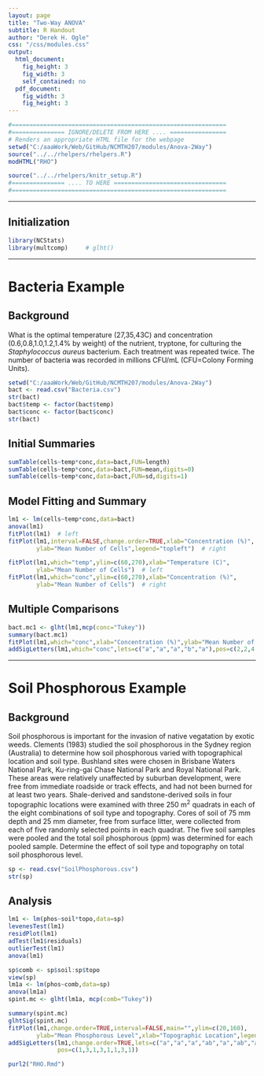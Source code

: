 ```yaml
---
layout: page
title: "Two-Way ANOVA"
subtitle: R Handout
author: "Derek H. Ogle"
css: "/css/modules.css"
output:
  html_document:
    fig_height: 3
    fig_width: 3
    self_contained: no
  pdf_document:
    fig_width: 3
    fig_height: 3
---
```


```r
#=============================================================
#=============== IGNORE/DELETE FROM HERE .... ================
# Renders an appropriate HTML file for the webpage
setwd("C:/aaaWork/Web/GitHub/NCMTH207/modules/Anova-2Way")
source("../../rhelpers/rhelpers.R")
modHTML("RHO")
```

```r
source("../../rhelpers/knitr_setup.R")
#=============== .... TO HERE ================================
#=============================================================
```
----

## Initialization

```r
library(NCStats)
library(multcomp)     # glht()
```

----

# Bacteria Example
## Background
What is the optimal temperature (27,35,43C) and concentration (0.6,0.8,1.0,1.2,1.4% by weight) of the nutrient, tryptone, for culturing the *Staphylococcus aureus* bacterium.  Each treatment was repeated twice. The number of bacteria was recorded in millions CFU/mL (CFU=Colony Forming Units).

```r
setwd("C:/aaaWork/Web/GitHub/NCMTH207/modules/Anova-2Way")
bact <- read.csv("Bacteria.csv")
str(bact)
bact$temp <- factor(bact$temp)
bact$conc <- factor(bact$conc)
str(bact)
```

## Initial Summaries
```r
sumTable(cells~temp*conc,data=bact,FUN=length)
sumTable(cells~temp*conc,data=bact,FUN=mean,digits=0)
sumTable(cells~temp*conc,data=bact,FUN=sd,digits=1)
```

## Model Fitting and Summary
```r
lm1 <- lm(cells~temp*conc,data=bact)
anova(lm1)
fitPlot(lm1)  # left
fitPlot(lm1,interval=FALSE,change.order=TRUE,xlab="Concentration (%)",
        ylab="Mean Number of Cells",legend="topleft")  # right
```

```r
fitPlot(lm1,which="temp",ylim=c(60,270),xlab="Temperature (C)",
        ylab="Mean Number of Cells")  # left
fitPlot(lm1,which="conc",ylim=c(60,270),xlab="Concentration (%)",
        ylab="Mean Number of Cells")  # right
```

## Multiple Comparisons
```r
bact.mc1 <- glht(lm1,mcp(conc="Tukey"))
summary(bact.mc1)
fitPlot(lm1,which="conc",xlab="Concentration (%)",ylab="Mean Number of Cells")
addSigLetters(lm1,which="conc",lets=c("a","a","a","b","a"),pos=c(2,2,4,2,4))
```

----

# Soil Phosphorous Example
## Background
Soil phosphorous is important for the invasion of native vegatation by exotic weeds.  Clements (1983) studied the soil phosphorous in the Sydney region (Australia) to determine how soil phosphorous varied with topographical location and soil type.  Bushland sites were chosen in Brisbane Waters National Park, Ku-ring-gai Chase National Park and Royal National Park.  These areas were relatively unaffected by suburban development, were free from immediate roadside or track effects, and had not been burned for at least two years.  Shale-derived and sandstone-derived soils in four topographic locations were examined with three 250 m<sup>2</sup> quadrats in each of the eight combinations of soil type and topography.  Cores of soil of 75 mm depth and 25 mm diameter, free from surface litter, were collected from each of five randomly selected points in each quadrat.  The five soil samples were pooled and the total soil phosphorous (ppm) was determined for each pooled sample.  Determine the effect of soil type and topography on total soil phosphorous level.

```r
sp <- read.csv("SoilPhosphorous.csv")
str(sp)
```

## Analysis

```r
lm1 <- lm(phos~soil*topo,data=sp)
levenesTest(lm1)
residPlot(lm1)
adTest(lm1$residuals)
outlierTest(lm1)
anova(lm1)
```

```r
sp$comb <- sp$soil:sp$topo
view(sp)
lm1a <- lm(phos~comb,data=sp)
anova(lm1a)
spint.mc <- glht(lm1a, mcp(comb="Tukey"))
```

```r
summary(spint.mc)
glhtSig(spint.mc)
fitPlot(lm1,change.order=TRUE,interval=FALSE,main="",ylim=c(20,160),
        ylab="Mean Phosphorous Level",xlab="Topographic Location",legend="topleft")
addSigLetters(lm1,change.order=TRUE,lets=c("a","a","a","ab","a","ab","a","b"),
              pos=c(1,3,1,3,1,1,3,1))
```

```r
purl2("RHO.Rmd")
```
